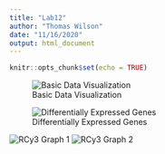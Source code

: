 ```yaml
---
title: "Lab12"
author: "Thomas Wilson"
date: "11/16/2020"
output: html_document
---
```


```r
knitr::opts_chunk$set(echo = TRUE)
```
![Basic Data Visualization](data/galFiltered network with data(1).png)

![Differentially Expressed Genes](data/String Network - ovarian cancer - 1.png)

![RCy3 Graph 1](data/my first network.png)
![RCy3 Graph 2](data/vignette_image.png)



